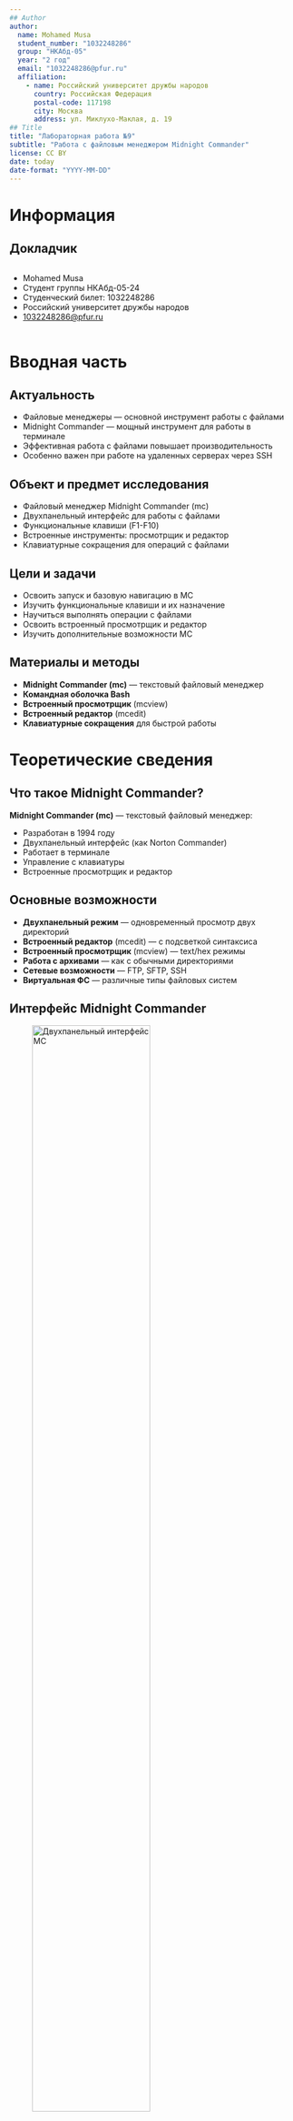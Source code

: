 ```yaml
---
## Author
author:
  name: Mohamed Musa
  student_number: "1032248286"
  group: "НКАбд-05"
  year: "2 год"
  email: "1032248286@pfur.ru"
  affiliation:
    - name: Российский университет дружбы народов
      country: Российская Федерация
      postal-code: 117198
      city: Москва
      address: ул. Миклухо-Маклая, д. 19
## Title
title: "Лабораторная работа №9"
subtitle: "Работа с файловым менеджером Midnight Commander"
license: CC BY
date: today
date-format: "YYYY-MM-DD"
---
```


# Информация

## Докладчик

:::::::::::::: {.columns align=center}
::: {.column width="70%"}

  * Mohamed Musa
  * Студент группы НКАбд-05-24
  * Студенческий билет: 1032248286
  * Российский университет дружбы народов
  * [1032248286@pfur.ru](mailto:1032248286@pfur.ru)

:::
::::::::::::::

# Вводная часть

## Актуальность

- Файловые менеджеры — основной инструмент работы с файлами
- Midnight Commander — мощный инструмент для работы в терминале
- Эффективная работа с файлами повышает производительность
- Особенно важен при работе на удаленных серверах через SSH

## Объект и предмет исследования

- Файловый менеджер Midnight Commander (mc)
- Двухпанельный интерфейс для работы с файлами
- Функциональные клавиши (F1-F10)
- Встроенные инструменты: просмотрщик и редактор
- Клавиатурные сокращения для операций с файлами

## Цели и задачи

- Освоить запуск и базовую навигацию в MC
- Изучить функциональные клавиши и их назначение
- Научиться выполнять операции с файлами
- Освоить встроенный просмотрщик и редактор
- Изучить дополнительные возможности MC

## Материалы и методы

- **Midnight Commander (mc)** — текстовый файловый менеджер
- **Командная оболочка Bash**
- **Встроенный просмотрщик** (mcview)
- **Встроенный редактор** (mcedit)
- **Клавиатурные сокращения** для быстрой работы

# Теоретические сведения

## Что такое Midnight Commander?

**Midnight Commander (mc)** — текстовый файловый менеджер:

::: incremental

- Разработан в 1994 году
- Двухпанельный интерфейс (как Norton Commander)
- Работает в терминале
- Управление с клавиатуры
- Встроенные просмотрщик и редактор

:::

## Основные возможности

::: incremental

- **Двухпанельный режим** — одновременный просмотр двух директорий
- **Встроенный редактор** (mcedit) — с подсветкой синтаксиса
- **Встроенный просмотрщик** (mcview) — text/hex режимы
- **Работа с архивами** — как с обычными директориями
- **Сетевые возможности** — FTP, SFTP, SSH
- **Виртуальная ФС** — различные типы файловых систем

:::

## Интерфейс Midnight Commander

![Двухпанельный интерфейс MC](image/mc.png){width=70%}

## Функциональные клавиши F1-F10

| Клавиша | Функция |
|---------|---------|
| **F1** | Help — справка |
| **F2** | Menu — пользовательское меню |
| **F3** | View — просмотр файла |
| **F4** | Edit — редактирование |
| **F5** | Copy — копирование |

## Функциональные клавиши F6-F10

| Клавиша | Функция |
|---------|---------|
| **F6** | RenMov — перемещение/переименование |
| **F7** | Mkdir — создание директории |
| **F8** | Delete — удаление |
| **F9** | PullDn — главное меню |
| **F10** | Quit — выход |

## Навигационные клавиши

**Основная навигация:**

::: incremental

- **↑ ↓** — перемещение по списку
- **Home/End** — начало/конец списка
- **PgUp/PgDn** — постраничная прокрутка
- **Enter** — войти в директорию
- **Backspace** — вернуться назад
- **Tab** — переключение между панелями

:::

## Быстрая навигация

::: incremental

- **Ctrl+S** — быстрый поиск (ввести первые буквы)
- **Alt+H** — история директорий
- **Alt+<** — предыдущая директория
- **Alt+>** — следующая директория
- **Ctrl+O** — скрыть панели (показать вывод команд)
- **Ctrl+\\** — список избранных директорий

:::

## Выделение файлов

**Операции выделения:**

::: incremental

- **Insert** — выделить/снять выделение текущего файла
- **+** (плюс) — выделить группу по маске
- **\\** (слэш) — снять выделение с группы
- **\*** (звездочка) — инвертировать выделение
- **Ctrl+T** — выделить текущий файл

:::

## Операции с файлами

**Основные операции:**

```bash
F5    # Копировать выделенные файлы
F6    # Переместить/переименовать
F7    # Создать директорию
F8    # Удалить файлы
```

**Дополнительные:**

::: incremental

- **Shift+F5** — создать символическую ссылку
- **Shift+F6** — создать жесткую ссылку
- **Ctrl+X, C** — изменить права (chmod)
- **Ctrl+X, O** — изменить владельца (chown)

:::

## Поиск файлов

**Методы поиска:**

::: incremental

- **Alt+?** — диалог поиска файлов
  - По имени (с масками: *.txt)
  - По содержимому
  - В указанной директории
- **Ctrl+S** — быстрый поиск (начать вводить имя)
- **Alt+S** — повторить быстрый поиск

:::

## Просмотр файлов (F3)

**Встроенный просмотрщик mcview:**

::: incremental

- **F2** — переключение режимов (text/hex/parsed)
- **F4** — режим hex
- **/** — поиск текста
- **n** — следующее совпадение
- **Space** — страница вниз
- **b** — страница вверх
- **q** или **F10** — выход

:::

## Редактирование файлов (F4)

**Встроенный редактор mcedit:**

::: incremental

- **F2** — сохранить файл
- **F5** — копировать блок
- **F6** — переместить блок
- **F7** — поиск
- **F8** — удалить блок
- **F9** — меню редактора
- **Ctrl+U** — отменить действие
- **Ctrl+Y** — удалить строку

:::

## Работа с архивами

MC работает с архивами как с директориями:

::: incremental

- **Enter** на архиве — войти внутрь
- **F5** — извлечь файлы из архива
- **F5** в архив — добавить файлы

**Поддерживаемые форматы:**
- tar, tar.gz, tar.bz2, tar.xz
- zip, rar, 7z
- rpm, deb, iso

:::

## Настройка панелей

**Режимы отображения:**

::: incremental

- **Alt+T** — переключение режима списка
- **Alt+I** — информация о файле
- **Alt+.** — показать/скрыть скрытые файлы
- **Ctrl+U** — поменять панели местами

:::

## Сортировка файлов

**Критерии сортировки:**

::: incremental

- **Ctrl+X, N** — по имени (по умолчанию)
- **Ctrl+X, S** — по размеру
- **Ctrl+X, T** — по времени модификации
- **Ctrl+X, E** — по расширению
- **Alt+,** — переключение режимов сортировки

:::

## Работа с командной строкой

**Интеграция с командной строкой:**

::: incremental

- **Ctrl+Enter** — скопировать имя файла в командную строку
- **Ctrl+Shift+Enter** — скопировать полный путь
- **Alt+A** — скопировать все выделенные файлы
- **Alt+Tab** — автодополнение имени
- **Ctrl+O** — переключиться на командную строку

:::

## Изменение прав доступа

**Команда chmod:**

```bash
Ctrl+X, C    # Открыть диалог chmod
```

::: incremental

- Числовой формат (755, 644, 600)
- Символьный формат (rwxr-xr-x)
- Рекурсивное применение к директориям
- Применение к выделенным файлам

:::

## Сетевые возможности

**Подключение к удаленным системам:**

::: incremental

- **F9 → Left/Right → FTP link** — FTP
- **F9 → Left/Right → Shell link** — SSH
- **F9 → Left/Right → SFTP link** — SFTP

**Формат:**
```
ftp://[user@]host[:port]/[path]
sh://[user@]host[:port]/[path]
```

:::

# Выполнение работы

## Запуск Midnight Commander

Запуск файлового менеджера:

```bash
mc
```

**Элементы интерфейса:**

::: incremental

- Левая панель — первая директория
- Правая панель — вторая директория
- Командная строка внизу
- Строка меню (F9)
- Подсказки функциональных клавиш (F1-F10)

:::

## Навигация по файловой системе

**Практика навигации:**

```bash
↑ ↓           # перемещение по файлам
Tab           # переключение панелей
Enter         # войти в директорию
Backspace     # вернуться назад
Ctrl+S        # быстрый поиск
Alt+H         # история директорий
```

## Создание директорий

**Создание новой директории:**

```bash
F7            # нажать F7
# Ввести имя директории в диалоге
# Подтвердить создание
```

Директория создается в текущей активной панели.

## Копирование файлов

**Процесс копирования:**

```bash
# 1. Выделить файлы
Insert        # выделить текущий
+             # выделить по маске

# 2. Копировать
F5            # нажать F5
# Указать целевую директорию
# Подтвердить копирование
```

## Перемещение и переименование

**Операции перемещения:**

```bash
F6            # нажать F6

# Для перемещения:
# Изменить путь назначения

# Для переименования:
# Изменить только имя файла
```

## Удаление файлов

**Удаление файлов и директорий:**

```bash
# Выделить файлы для удаления
Insert или +

# Удалить
F8            # нажать F8
# Подтвердить удаление в диалоге
```

⚠️ **Внимание:** Удаление необратимо!

## Просмотр файлов

**Использование просмотрщика:**

```bash
F3            # открыть файл в просмотре

# В режиме просмотра:
F2            # переключить режим (text/hex)
/             # поиск текста
n             # следующее совпадение
Space         # страница вниз
q             # выход
```

## Редактирование файлов

**Использование редактора:**

```bash
F4            # открыть файл в редакторе

# В редакторе:
F2            # сохранить
F7            # поиск
F9            # меню
Ctrl+U        # отменить
F10           # выход
```

## Поиск файлов

**Диалог поиска:**

```bash
Alt+?         # открыть поиск

# Указать:
# - Имя файла (*.txt, file?.doc)
# - Содержимое (текст внутри файлов)
# - Начальную директорию
```

## Работа с архивами

**Просмотр и извлечение:**

```bash
# Войти в архив
Enter         # на файле .tar.gz, .zip и т.д.

# Извлечь файлы
F5            # копировать из архива

# Навигация внутри архива
# как в обычной директории
```

# Результаты

## Достигнутые результаты

::: incremental

- ✅ Освоен запуск и навигация в Midnight Commander
- ✅ Изучены функциональные клавиши F1-F10
- ✅ Практикованы операции с файлами (копирование, перемещение, удаление)
- ✅ Освоен встроенный просмотрщик (F3) и редактор (F4)
- ✅ Изучены дополнительные возможности (поиск, архивы, права)

:::

## Полученные навыки

**Эффективная работа с файлами:**

::: incremental

- Быстрая навигация по файловой системе
- Групповые операции с файлами
- Работа с двумя директориями одновременно
- Просмотр и редактирование без выхода из MC
- Поиск файлов по различным критериям

:::

# Заключение

## Выводы

**Преимущества Midnight Commander:**

::: incremental

- **Визуальный интерфейс** — не нужно запоминать команды
- **Двухпанельный режим** — удобное копирование
- **Встроенные инструменты** — просмотрщик и редактор
- **Клавиатурные сокращения** — быстрая работа
- **Работа с архивами** — прозрачный доступ

:::

## Практическое применение

**Где используется MC:**

::: incremental

- Работа на удаленных серверах через SSH
- Администрирование Linux-систем
- Быстрая навигация по файловой системе
- Массовые операции с файлами
- Работа в терминале без графического интерфейса

:::

MC — незаменимый инструмент для эффективной работы в Linux!
